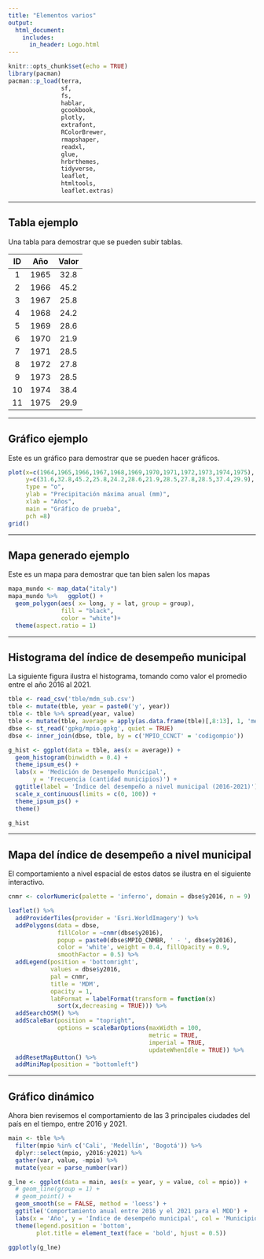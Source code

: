 ```yaml
---
title: "Elementos varios"
output:
  html_document:
    includes:
      in_header: Logo.html
---
```


```{=html}
<style>
 .html-widget {
     margin: auto;
 }
 </style>
```

```r
knitr::opts_chunk$set(echo = TRUE)
library(pacman)
pacman::p_load(terra, 
               sf, 
               fs, 
               hablar, 
               gcookbook, 
               plotly, 
               extrafont, 
               RColorBrewer, 
               rmapshaper, 
               readxl, 
               glue, 
               hrbrthemes, 
               tidyverse, 
               leaflet, 
               htmltools, 
               leaflet.extras)
```

------------------------------------------------------------------------

## Tabla ejemplo

Una tabla para demostrar que se pueden subir tablas.

| ID  | Año  | Valor |
|:---:|:----:|:-----:|
|  1  | 1965 | 32.8  |
|  2  | 1966 | 45.2  |
|  3  | 1967 | 25.8  |
|  4  | 1968 | 24.2  |
|  5  | 1969 | 28.6  |
|  6  | 1970 | 21.9  |
|  7  | 1971 | 28.5  |
|  8  | 1972 | 27.8  |
|  9  | 1973 | 28.5  |
| 10  | 1974 | 38.4  |
| 11  | 1975 | 29.9  |

------------------------------------------------------------------------

## Gráfico ejemplo

Este es un gráfico para demostrar que se pueden hacer gráficos.

```r
plot(x=c(1964,1965,1966,1967,1968,1969,1970,1971,1972,1973,1974,1975),       
     y=c(31.6,32.8,45.2,25.8,24.2,28.6,21.9,28.5,27.8,28.5,37.4,29.9),      
     type = "o",       
     ylab = "Precipitación máxima anual (mm)",       
     xlab = "Años",       
     main = "Gráfico de prueba",      
     pch =8) 
grid()
```

------------------------------------------------------------------------

## Mapa generado ejemplo

Este es un mapa para demostrar que tan bien salen los mapas

```r
mapa_mundo <- map_data("italy")  
mapa_mundo %>%   ggplot() +   
  geom_polygon(aes( x= long, y = lat, group = group),                
               fill = "black",                
               color = "white")+   
  theme(aspect.ratio = 1)
```

------------------------------------------------------------------------

## Histograma del índice de desempeño municipal

La siguiente figura ilustra el histograma, tomando como valor el promedio entre el año 2016 al 2021.

```r
tble <- read_csv('tble/mdm_sub.csv')
tble <- mutate(tble, year = paste0('y', year))
tble <- tble %>% spread(year, value)
tble <- mutate(tble, average = apply(as.data.frame(tble)[,8:13], 1, 'mean'))
dbse <- st_read('gpkg/mpio.gpkg', quiet = TRUE)
dbse <- inner_join(dbse, tble, by = c('MPIO_CCNCT' = 'codigompio'))
```

```r
g_hist <- ggplot(data = tble, aes(x = average)) + 
  geom_histogram(binwidth = 0.4) + 
  theme_ipsum_es() + 
  labs(x = 'Medición de Desempeño Municipal', 
       y = 'Frecuencia (cantidad municipios)') + 
  ggtitle(label = 'Índice del desempeño a nivel municipal (2016-2021)') + 
  scale_x_continuous(limits = c(0, 100)) +
  theme_ipsum_ps() + 
  theme()
```

```r
g_hist
```

------------------------------------------------------------------------

## Mapa del índice de desempeño a nivel municipal

El comportamiento a nivel espacial de estos datos se ilustra en el siguiente interactivo.

```r
cnmr <- colorNumeric(palette = 'inferno', domain = dbse$y2016, n = 9)

leaflet() %>% 
  addProviderTiles(provider = 'Esri.WorldImagery') %>% 
  addPolygons(data = dbse, 
              fillColor = ~cnmr(dbse$y2016), 
              popup = paste0(dbse$MPIO_CNMBR, ' - ', dbse$y2016),
              color = 'white', weight = 0.4, fillOpacity = 0.9, 
              smoothFactor = 0.5) %>% 
  addLegend(position = 'bottomright', 
            values = dbse$y2016, 
            pal = cnmr, 
            title = 'MDM', 
            opacity = 1,
            labFormat = labelFormat(transform = function(x) 
              sort(x,decreasing = TRUE))) %>% 
  addSearchOSM() %>% 
  addScaleBar(position = "topright",
              options = scaleBarOptions(maxWidth = 100, 
                                        metric = TRUE, 
                                        imperial = TRUE, 
                                        updateWhenIdle = TRUE)) %>% 
  addResetMapButton() %>% 
  addMiniMap(position = "bottomleft")
```

------------------------------------------------------------------------

## Gráfico dinámico

Ahora bien revisemos el comportamiento de las 3 principales ciudades del país en el tiempo, entre 2016 y 2021.

```r
main <- tble %>% 
  filter(mpio %in% c('Cali', 'Medellín', 'Bogotá')) %>% 
  dplyr::select(mpio, y2016:y2021) %>% 
  gather(var, value, -mpio) %>%
  mutate(year = parse_number(var))

g_lne <- ggplot(data = main, aes(x = year, y = value, col = mpio)) + 
  # geom_line(group = 1) +
  # geom_point() +
  geom_smooth(se = FALSE, method = 'loess') + 
  ggtitle('Comportamiento anual entre 2016 y el 2021 para el MDD') +
  labs(x = 'Año', y = 'Índice de desempeño municipal', col = 'Municipio') +
  theme(legend.position = 'bottom', 
        plot.title = element_text(face = 'bold', hjust = 0.5))
```

```r
ggplotly(g_lne)
```
